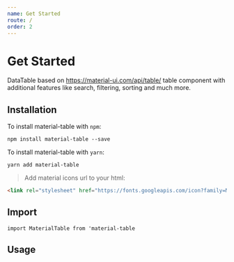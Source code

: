 ```yaml
---
name: Get Started
route: /
order: 2
---
```



# Get Started

DataTable based on https://material-ui.com/api/table/ table component with additional features like search, filtering, sorting and much more.

## Installation
To install material-table with `npm`:

    npm install material-table --save

To install material-table with `yarn`:

    yarn add material-table


> Add material icons url to your html:
```html 
<link rel="stylesheet" href="https://fonts.googleapis.com/icon?family=Material+Icons">
```

## Import

`import MaterialTable from 'material-table`

## Usage

<Playground>
  <MaterialTable
    columns={[
      {title: 'Adı', field: 'name'},
      {title: 'Soyadı', field: 'surname'},
      {title: 'Doğum Yılı', field: 'birthYear', type: 'numeric'},
      {title: 'Doğum Yeri', field: 'birthCity', lookup: {34: 'İstanbul', 63: 'Şanlıurfa'}}
    ]}
    data={[{name: 'Mehmet', surname: 'Baran', birthYear: 1987, birthCity: 63}]}
    title="Demo Title"
  />
</Playground>




